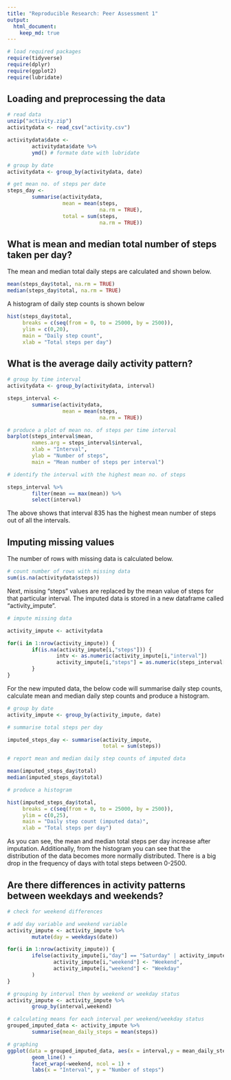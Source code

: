 ```yaml
---
title: "Reproducible Research: Peer Assessment 1"
output: 
  html_document:
    keep_md: true
---
```


``` R
# load required packages
require(tidyverse)
require(dplyr)
require(ggplot2)
require(lubridate)
```

## Loading and preprocessing the data
```R
# read data
unzip("activity.zip")
activitydata <- read_csv("activity.csv")

activitydata$date <- 
        activitydata$date %>%
        ymd() # formate date with lubridate

# group by date
activitydata <- group_by(activitydata, date)

# get mean no. of steps per date
steps_day <- 
        summarise(activitydata, 
                  mean = mean(steps, 
                              na.rm = TRUE),
                  total = sum(steps,
                              na.rm = TRUE))
```

## What is mean and median total number of steps taken per day?

The mean and median total daily steps are calculated and shown below.

``` r
mean(steps_day$total, na.rm = TRUE)
median(steps_day$total, na.rm = TRUE)
```

A histogram of daily step counts is shown below

``` R
hist(steps_day$total,
     breaks = c(seq(from = 0, to = 25000, by = 2500)),
     ylim = c(0,20),
     main = "Daily step count",
     xlab = "Total steps per day")
```

## What is the average daily activity pattern?
``` R
# group by time interval
activitydata <- group_by(activitydata, interval)

steps_interval <-
        summarise(activitydata,
                  mean = mean(steps,
                              na.rm = TRUE))

# produce a plot of mean no. of steps per time interval
barplot(steps_interval$mean,
        names.arg = steps_interval$interval,
        xlab = "Interval",
        ylab = "Number of steps",
        main = "Mean number of steps per interval")

# identify the interval with the highest mean no. of steps

steps_interval %>%
        filter(mean == max(mean)) %>%
        select(interval)
```

The above shows that interval 835 has the highest mean number of steps out of all the intervals.

## Imputing missing values

The number of rows with missing data is calculated below.

```r
# count number of rows with missing data
sum(is.na(activitydata$steps))
```

Next, missing "steps" values are replaced by the mean value of steps for that particular interval. The imputed data is stored in a new dataframe called "activity_impute".

```r
# impute missing data

activity_impute <- activitydata

for(i in 1:nrow(activity_impute)) {
        if(is.na(activity_impute[i,"steps"])) {
                intv <- as.numeric(activity_impute[i,"interval"])
                activity_impute[i,"steps"] = as.numeric(steps_interval[steps_interval$interval==intv,"mean"])
        }
}
```

For the new imputed data, the below code will summarise daily step counts, calculate mean and median daily step counts and produce a histogram.

``` r
# group by date
activity_impute <- group_by(activity_impute, date)

# summarise total steps per day

imputed_steps_day <- summarise(activity_impute,
                               total = sum(steps))

# report mean and median daily step counts of imputed data

mean(imputed_steps_day$total)
median(imputed_steps_day$total)

# produce a histogram

hist(imputed_steps_day$total,
     breaks = c(seq(from = 0, to = 25000, by = 2500)),
     ylim = c(0,25),
     main = "Daily step count (imputed data)",
     xlab = "Total steps per day")
```

As you can see, the mean and median total steps per day increase after imputation. Additionally, from the histogram you can see that the distribution of the data becomes more normally distributed. There is a big drop in the frequency of days with total steps between 0-2500.

## Are there differences in activity patterns between weekdays and weekends?

``` r
# check for weekend differences

# add day variable and weekend variable
activity_impute <- activity_impute %>% 
        mutate(day = weekdays(date))

for(i in 1:nrow(activity_impute)) {
        ifelse(activity_impute[i,"day"] == "Saturday" | activity_impute[i,"day"] == "Sunday",
               activity_impute[i,"weekend"] <- "Weekend",
               activity_impute[i,"weekend"] <- "Weekday"
        )
}

# grouping by interval then by weekend or weekday status
activity_impute <- activity_impute %>%
        group_by(interval,weekend)

# calculating means for each interval per weekend/weekday status
grouped_imputed_data <- activity_impute %>% 
        summarise(mean_daily_steps = mean(steps))

# graphing
ggplot(data = grouped_imputed_data, aes(x = interval,y = mean_daily_steps)) +
        geom_line() +
        facet_wrap(~weekend, ncol = 1) +
        labs(x = "Interval", y = "Number of steps")
```
